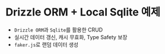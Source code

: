 # Drizzle ORM + Local Sqlite 예제

- `Drizzle ORM`과 `Sqlite`를 활용한 CRUD
- 실시간 데이터 갱신, 캐시 무효화, Type Safety 보장
- `faker.js`로 랜덤 데이터 생성
